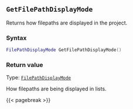 ## `GetFilePathDisplayMode`

Returns how filepaths\index{Filepaths!display in batch projects} are displayed in the project.

### Syntax {-}

``` .lua
FilePathDisplayMode GetFilePathDisplayMode()
```

### Return value {-}

Type: [`FilePathDisplayMode`](#filepathdisplaymode)

How filepaths are being displayed in lists.

{{< pagebreak >}}